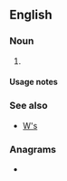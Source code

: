 {{also|ws|WS|Ws|ws.|.ws|W's}}
==English==

===Noun===
{{head|en|noun plural form}}

# {{plural of|w|lang=en}}

====Usage notes====
{{U:en:plurals of letters}}

===See also===
* [[W's]]

===Anagrams===
* {{anagrams|en|a=sw|S&W|SW|Sw.|sw.}}